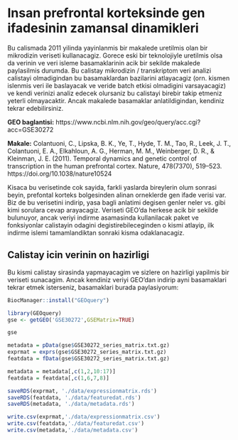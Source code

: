 # Insan prefrontal korteksinde gen ifadesinin zamansal dinamikleri

Bu calismada 2011 yilinda yayinlanmis bir makalede uretilmis olan bir mikrodizin veriseti kullanacagiz. Gorece eski bir teknolojiyle uretilmis olsa da verinin ve veri isleme basamaklarinin acik bir sekilde makalede paylasilmis durumda. Bu calistay mikrodizin / transkriptom veri analizi calistayi olmadigindan bu basamaklardan bazilarini atlayacagiz (orn. kismen islenmis veri ile baslayacak ve veride batch etkisi olmadigini varsayacagiz) ve kendi verinizi analiz edecek olursaniz bu calistayi birebir takip etmeniz yeterli olmayacaktir. Ancak makalede basamaklar anlatildigindan, kendiniz tekrar edebilirsiniz. 

**GEO baglantisi:** https://www.ncbi.nlm.nih.gov/geo/query/acc.cgi?acc=GSE30272

**Makale:** Colantuoni, C., Lipska, B. K., Ye, T., Hyde, T. M., Tao, R., Leek, J. T., Colantuoni, E. A., Elkahloun, A. G., Herman, M. M., Weinberger, D. R., & Kleinman, J. E. (2011). Temporal dynamics and genetic control of transcription in the human prefrontal cortex. Nature, 478(7370), 519–523. https://doi.org/10.1038/nature10524

Kisaca bu verisetinde cok sayida, farkli yaslarda bireylerin olum sonrasi beyin, prefontal korteks bolgesinden alinan orneklerde gen ifade verisi var. Biz de bu verisetini indirip, yasa bagli anlatimi degisen genler neler vs. gibi kimi sorulara cevap arayacagiz. Veriseti GEO'da herkese acik bir sekilde bulunuyor, ancak veriyi indirme asamasinda kullanilacak paket ve fonksiyonlar calistayin odagini degistirebileceginden o kismi atlayip, ilk indirme islemi tamamlandiktan sonraki kisma odaklanacagiz. 

## Calistay icin verinin on hazirligi

Bu kismi calistay sirasinda yapmayacagim ve sizlere on hazirligi yapilmis bir veriseti sunacagim. Ancak kendiniz veriyi GEO'dan indirip ayni basamaklari tekrar etmek isterseniz, basamaklari burada paylasiyorum:

```r
BiocManager::install("GEOquery")
```

```r
library(GEOquery)
gse <- getGEO('GSE30272',GSEMatrix=TRUE)
```


```r
gse
```

```r
metadata = pData(gse$GSE30272_series_matrix.txt.gz)
exprmat = exprs(gse$GSE30272_series_matrix.txt.gz)
featdata = fData(gse$GSE30272_series_matrix.txt.gz)
```

```r
metadata = metadata[,c(1,2,10:17)]
featdata = featdata[,c(1,6,7,8)]
```
```r
saveRDS(exprmat, './data/expressionmatrix.rds')
saveRDS(featdata, './data/featuredat.rds')
saveRDS(metadata, './data/metadata.rds')
```

```r
write.csv(exprmat,'./data/expressionmatrix.csv')
write.csv(featdata,'./data/featuredat.csv')
write.csv(metadata,'./data/metadata.csv')
```

